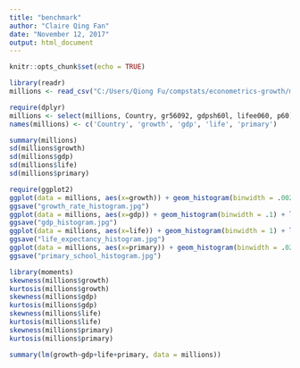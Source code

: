 ```yaml
---
title: "benchmark"
author: "Claire Qing Fan"
date: "November 12, 2017"
output: html_document
---
```


```r
knitr::opts_chunk$set(echo = TRUE)
```

```r
library(readr)
millions <- read_csv("C:/Users/Qiong Fu/compstats/econometrics-growth/millions.csv")

require(dplyr)
millions <- select(millions, Country, gr56092, gdpsh60l, lifee060, p60)
names(millions) <- c('Country', 'growth', 'gdp', 'life', 'primary')

```

```r
summary(millions)
sd(millions$growth)
sd(millions$gdp)
sd(millions$life)
sd(millions$primary)

require(ggplot2)
ggplot(data = millions, aes(x=growth)) + geom_histogram(binwidth = .002) + labs(title = 'Distribution of Growth Rates', x='Growth Rate, 1960-1992')
ggsave("growth_rate_histogram.jpg")
ggplot(data = millions, aes(x=gdp)) + geom_histogram(binwidth = .1) + labs(title = 'Distribution of GDP per capita', x='log(GDP per capita), 1960')
ggsave("gdp_histogram.jpg")
ggplot(data = millions, aes(x=life)) + geom_histogram(binwidth = 1) + labs(title = 'Distribution of life expectancy', x='Life Expectancy')
ggsave("life_expectancy_histogram.jpg")
ggplot(data = millions, aes(x=primary)) + geom_histogram(binwidth = .02) + labs(title = 'Distribution of Primary School Enrollment Rates', x = 'Primary School Enrollment Rate')
ggsave("primary_school_histogram.jpg")

library(moments)
skewness(millions$growth)
kurtosis(millions$growth)
skewness(millions$gdp)
kurtosis(millions$gdp)
skewness(millions$life)
kurtosis(millions$life)
skewness(millions$primary)
kurtosis(millions$primary)

```

```r
summary(lm(growth~gdp+life+primary, data = millions))

```

